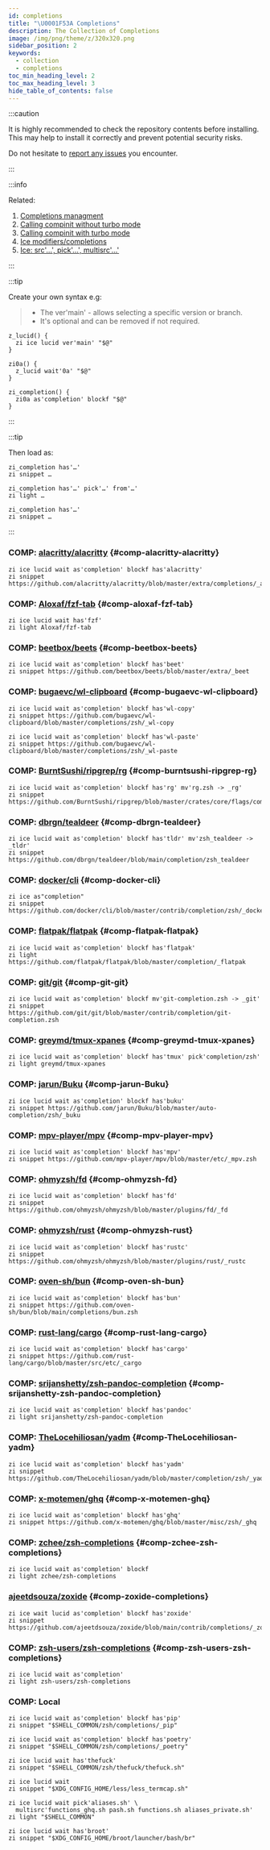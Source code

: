 ```yaml
---
id: completions
title: "\U0001F53A Completions"
description: The Collection of Completions
image: /img/png/theme/z/320x320.png
sidebar_position: 2
keywords:
  - collection
  - completions
toc_min_heading_level: 2
toc_max_heading_level: 3
hide_table_of_contents: false
---
```


<!-- @format -->

:::caution

It is highly recommended to check the repository contents before installing. This may help to install it correctly and prevent potential security risks.

Do not hesitate to [report any issues][issues] you encounter.

:::

:::info

Related:

1. [Completions managment][completions-management]
2. [Calling compinit without turbo mode][calling-compinit-without-turbo-mode]
3. [Calling compinit with turbo mode][calling-compinit-with-turbo-mode]
4. [Ice modifiers/completions][ice-modifiers-completions]
5. [Ice: src'…', pick'…', multisrc'…'][ice-src-pick-multisrc]

:::

:::tip

Create your own syntax e.g:

> - The ver'main' - allows selecting a specific version or branch.
> - It's optional and can be removed if not required.

```shell showlinenumbers
z_lucid() {
  zi ice lucid ver'main' "$@"
}

zi0a() {
  z_lucid wait'0a' "$@"
}

zi_completion() {
  zi0a as'completion' blockf "$@"
}
```

:::

:::tip

Then load as:

```shell showlinenumbers
zi_completion has'…'
zi snippet …

zi_completion has'…' pick'…' from'…'
zi light …

zi_completion has'…'
zi snippet …
```

:::

### COMP: [alacritty/alacritty][] {#comp-alacritty-alacritty}

```shell showLineNumbers
zi ice lucid wait as'completion' blockf has'alacritty'
zi snippet https://github.com/alacritty/alacritty/blob/master/extra/completions/_alacritty
```

### COMP: [Aloxaf/fzf-tab][] {#comp-aloxaf-fzf-tab}

```shell showLineNumbers
zi ice lucid wait has'fzf'
zi light Aloxaf/fzf-tab
```

### COMP: [beetbox/beets][] {#comp-beetbox-beets}

```shell showLineNumbers
zi ice lucid wait as'completion' blockf has'beet'
zi snippet https://github.com/beetbox/beets/blob/master/extra/_beet
```

### COMP: [bugaevc/wl-clipboard][] {#comp-bugaevc-wl-clipboard}

```shell showLineNumbers
zi ice lucid wait as'completion' blockf has'wl-copy'
zi snippet https://github.com/bugaevc/wl-clipboard/blob/master/completions/zsh/_wl-copy

zi ice lucid wait as'completion' blockf has'wl-paste'
zi snippet https://github.com/bugaevc/wl-clipboard/blob/master/completions/zsh/_wl-paste
```

### COMP: [BurntSushi/ripgrep/rg][burntSushi-ripgrep-rg] {#comp-burntsushi-ripgrep-rg}

```shell showLineNumbers
zi ice lucid wait as'completion' blockf has'rg' mv'rg.zsh -> _rg'
zi snippet https://github.com/BurntSushi/ripgrep/blob/master/crates/core/flags/complete/rg.zsh
```

### COMP: [dbrgn/tealdeer][dbrgn-tealdeer] {#comp-dbrgn-tealdeer}

```shell showLineNumbers
zi ice lucid wait as'completion' blockf has'tldr' mv'zsh_tealdeer -> _tldr'
zi snippet https://github.com/dbrgn/tealdeer/blob/main/completion/zsh_tealdeer
```

### COMP: [docker/cli][] {#comp-docker-cli}

```shell showLineNumbers
zi ice as"completion"
zi snippet https://github.com/docker/cli/blob/master/contrib/completion/zsh/_docker
```

### COMP: [flatpak/flatpak][] {#comp-flatpak-flatpak}

```shell showLineNumbers
zi ice lucid wait as'completion' blockf has'flatpak'
zi light https://github.com/flatpak/flatpak/blob/master/completion/_flatpak
```

### COMP: [git/git][] {#comp-git-git}

```shell showLineNumbers
zi ice lucid wait as'completion' blockf mv'git-completion.zsh -> _git'
zi snippet https://github.com/git/git/blob/master/contrib/completion/git-completion.zsh
```

### COMP: [greymd/tmux-xpanes][] {#comp-greymd-tmux-xpanes}

```shell showLineNumbers
zi ice lucid wait as'completion' blockf has'tmux' pick'completion/zsh'
zi light greymd/tmux-xpanes
```

### COMP: [jarun/Buku][] {#comp-jarun-Buku}

```shell showLineNumbers
zi ice lucid wait as'completion' blockf has'buku'
zi snippet https://github.com/jarun/Buku/blob/master/auto-completion/zsh/_buku
```

### COMP: [mpv-player/mpv][] {#comp-mpv-player-mpv}

```shell showLineNumbers
zi ice lucid wait as'completion' blockf has'mpv'
zi snippet https://github.com/mpv-player/mpv/blob/master/etc/_mpv.zsh
```

### COMP: [ohmyzsh/fd][] {#comp-ohmyzsh-fd}

```shell showLineNumbers
zi ice lucid wait as'completion' blockf has'fd'
zi snippet https://github.com/ohmyzsh/ohmyzsh/blob/master/plugins/fd/_fd
```

### COMP: [ohmyzsh/rust][] {#comp-ohmyzsh-rust}

```shell showLineNumbers
zi ice lucid wait as'completion' blockf has'rustc'
zi snippet https://github.com/ohmyzsh/ohmyzsh/blob/master/plugins/rust/_rustc
```

### COMP: [oven-sh/bun][] {#comp-oven-sh-bun}

```shell showLineNumbers
zi ice lucid wait as'completion' blockf has'bun'
zi snippet https://github.com/oven-sh/bun/blob/main/completions/bun.zsh
```

### COMP: [rust-lang/cargo][] {#comp-rust-lang-cargo}

```shell showLineNumbers
zi ice lucid wait as'completion' blockf has'cargo'
zi snippet https://github.com/rust-lang/cargo/blob/master/src/etc/_cargo
```

### COMP: [srijanshetty/zsh-pandoc-completion][] {#comp-srijanshetty-zsh-pandoc-completion}

```shell showLineNumbers
zi ice lucid wait as'completion' blockf has'pandoc'
zi light srijanshetty/zsh-pandoc-completion
```

### COMP: [TheLocehiliosan/yadm][] {#comp-TheLocehiliosan-yadm}

```shell showLineNumbers
zi ice lucid wait as'completion' blockf has'yadm'
zi snippet https://github.com/TheLocehiliosan/yadm/blob/master/completion/zsh/_yadm
```

### COMP: [x-motemen/ghq][] {#comp-x-motemen-ghq}

```shell showLineNumbers
zi ice lucid wait as'completion' blockf has'ghq'
zi snippet https://github.com/x-motemen/ghq/blob/master/misc/zsh/_ghq
```

### COMP: [zchee/zsh-completions][] {#comp-zchee-zsh-completions}

```shell showLineNumbers
zi ice lucid wait as'completion' blockf
zi light zchee/zsh-completions
```

### [ajeetdsouza/zoxide](https://github.com/ajeetdsouza/zoxide/blob/main/contrib/completions/_zoxide) {#comp-zoxide-completions}

```shell showLineNumbers
zi ice wait lucid as'completion' blockf has'zoxide'
zi snippet https://github.com/ajeetdsouza/zoxide/blob/main/contrib/completions/_zoxide
```

### COMP: [zsh-users/zsh-completions][] {#comp-zsh-users-zsh-completions}

```shell showLineNumbers
zi ice lucid wait as'completion'
zi light zsh-users/zsh-completions
```

### COMP: Local

```shell showLineNumbers
zi ice lucid wait as'completion' blockf has'pip'
zi snippet "$SHELL_COMMON/zsh/completions/_pip"

zi ice lucid wait as'completion' blockf has'poetry'
zi snippet "$SHELL_COMMON/zsh/completions/_poetry"

zi ice lucid wait has'thefuck'
zi snippet "$SHELL_COMMON/zsh/thefuck/thefuck.sh"

zi ice lucid wait
zi snippet "$XDG_CONFIG_HOME/less/less_termcap.sh"

zi ice lucid wait pick'aliases.sh' \
  multisrc'functions_ghq.sh pash.sh functions.sh aliases_private.sh'
zi light "$SHELL_COMMON"

zi ice lucid wait has'broot'
zi snippet "$XDG_CONFIG_HOME/broot/launcher/bash/br"
```

<!-- end-of-file -->
<!-- links -->

[calling-compinit-with-turbo-mode]: /docs/guides/commands#calling-compinit-with-turbo-mode
[calling-compinit-without-turbo-mode]: /docs/guides/commands#calling-compinit-without-turbo-mode
[completions-management]: /docs/guides/commands#completions-management
[ice-modifiers-completions]: /docs/guides/syntax/ice-modifiers#completions
[ice-src-pick-multisrc]: /docs/guides/syntax/standard#src-pick-multisrc

<!-- external-links -->

[alacritty/alacritty]: https://github.com/alacritty/alacritty/blob/master/extra/completions/_alacritty
[aloxaf/fzf-tab]: https://github.com/Aloxaf/fzf-tab
[beetbox/beets]: https://github.com/beetbox/beets/blob/master/extra/_beet
[bugaevc/wl-clipboard]: https://github.com/bugaevc/wl-clipboard/blob/master/completions/zsh/
[burntsushi-ripgrep-rg]: https://github.com/BurntSushi/ripgrep/blob/master/complete/_rg
[dbrgn-tealdeer]: https://github.com/dbrgn/tealdeer/blob/main/completion/zsh_tealdeer
[docker/cli]: https://github.com/docker/cli
[flatpak/flatpak]: https://github.com/flatpak/flatpak/blob/master/completion/_flatpak
[git/git]: https://github.com/git/git/blob/master/contrib/completion/git-completion.zsh
[greymd/tmux-xpanes]: https://github.com/greymd/tmux-xpanes
[issues]: https://github.com/z-shell/zi/issues/new/choose
[jarun/buku]: https://github.com/jarun/Buku/blob/master/auto-completion/zsh/_buku
[mpv-player/mpv]: https://github.com/mpv-player/mpv/blob/master/etc/_mpv.zsh
[ohmyzsh/fd]: https://github.com/ohmyzsh/ohmyzsh/blob/master/plugins/fd/_fd
[ohmyzsh/rust]: https://github.com/ohmyzsh/ohmyzsh/blob/master/plugins/rust/_rustc
[oven-sh/bun]: https://github.com/oven-sh/bun/blob/main/completions/bun.zsh
[rust-lang/cargo]: https://github.com/rust-lang/cargo/blob/master/src/etc/_cargo
[srijanshetty/zsh-pandoc-completion]: https://github.com/srijanshetty/zsh-pandoc-completion
[thelocehiliosan/yadm]: https://github.com/TheLocehiliosan/yadm/blob/master/completion/zsh/_yadm
[x-motemen/ghq]: https://github.com/x-motemen/ghq/blob/master/misc/zsh/_ghq
[zchee/zsh-completions]: https://github.com/zchee/zsh-completions
[zsh-users/zsh-completions]: https://github.com/zsh-users/zsh-completions
